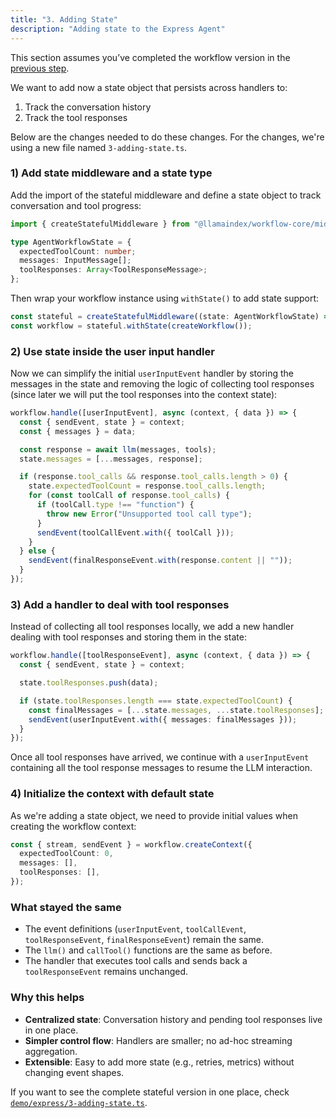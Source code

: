 ```yaml
---
title: "3. Adding State"
description: "Adding state to the Express Agent"
---
```


This section assumes you’ve completed the workflow version in the [previous step](./2_agent_loop.mdx).

We want to add now a state object that persists across handlers to:

1. Track the conversation history
2. Track the tool responses

Below are the changes needed to do these changes. For the changes, we're using a new file named `3-adding-state.ts`.

### 1) Add state middleware and a state type

Add the import of the stateful middleware and define a state object to track conversation and tool progress:

```typescript
import { createStatefulMiddleware } from "@llamaindex/workflow-core/middleware/state";

type AgentWorkflowState = {
  expectedToolCount: number;
  messages: InputMessage[];
  toolResponses: Array<ToolResponseMessage>;
};
```

Then wrap your workflow instance using `withState()` to add state support:

```typescript
const stateful = createStatefulMiddleware((state: AgentWorkflowState) => state);
const workflow = stateful.withState(createWorkflow());
```

### 2) Use state inside the user input handler

Now we can simplify the initial `userInputEvent` handler by storing the messages in the state and removing the logic of collecting tool responses (since later we will put the tool responses into the context state):

```typescript
workflow.handle([userInputEvent], async (context, { data }) => {
  const { sendEvent, state } = context;
  const { messages } = data;

  const response = await llm(messages, tools);
  state.messages = [...messages, response];

  if (response.tool_calls && response.tool_calls.length > 0) {
    state.expectedToolCount = response.tool_calls.length;
    for (const toolCall of response.tool_calls) {
      if (toolCall.type !== "function") {
        throw new Error("Unsupported tool call type");
      }
      sendEvent(toolCallEvent.with({ toolCall }));
    }
  } else {
    sendEvent(finalResponseEvent.with(response.content || ""));
  }
});
```

### 3) Add a handler to deal with tool responses

Instead of collecting all tool responses locally, we add a new handler dealing with tool responses and storing them in the state:

```typescript
workflow.handle([toolResponseEvent], async (context, { data }) => {
  const { sendEvent, state } = context;

  state.toolResponses.push(data);

  if (state.toolResponses.length === state.expectedToolCount) {
    const finalMessages = [...state.messages, ...state.toolResponses];
    sendEvent(userInputEvent.with({ messages: finalMessages }));
  }
});
```

Once all tool responses have arrived, we continue with a `userInputEvent` containing all the tool response messages to resume the LLM interaction.

### 4) Initialize the context with default state

As we're adding a state object, we need to provide initial values when creating the workflow context:

```typescript
const { stream, sendEvent } = workflow.createContext({
  expectedToolCount: 0,
  messages: [],
  toolResponses: [],
});
```

### What stayed the same

- The event definitions (`userInputEvent`, `toolCallEvent`, `toolResponseEvent`, `finalResponseEvent`) remain the same.
- The `llm()` and `callTool()` functions are the same as before.
- The handler that executes tool calls and sends back a `toolResponseEvent` remains unchanged.

### Why this helps

- **Centralized state**: Conversation history and pending tool responses live in one place.
- **Simpler control flow**: Handlers are smaller; no ad-hoc streaming aggregation.
- **Extensible**: Easy to add more state (e.g., retries, metrics) without changing event shapes.

If you want to see the complete stateful version in one place, check [`demo/express/3-adding-state.ts`](https://github.com/run-llama/workflows-ts/blob/main/demo/express/3-adding-state.ts).
